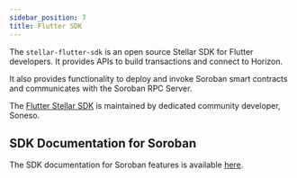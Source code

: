```yaml
---
sidebar_position: 7
title: Flutter SDK
---
```


The `stellar-flutter-sdk` is an open source Stellar SDK for Flutter developers. It provides APIs to build transactions and connect to Horizon. 

It also provides functionality to deploy and invoke Soroban smart contracts and communicates with the Soroban RPC Server.

The [Flutter Stellar SDK](https://github.com/Soneso/stellar_flutter_sdk) is maintained by dedicated community developer, Soneso.


## SDK Documentation for Soroban

The SDK documentation for Soroban features is available [here](https://github.com/Soneso/stellar_flutter_sdk/blob/master/soroban.md).

